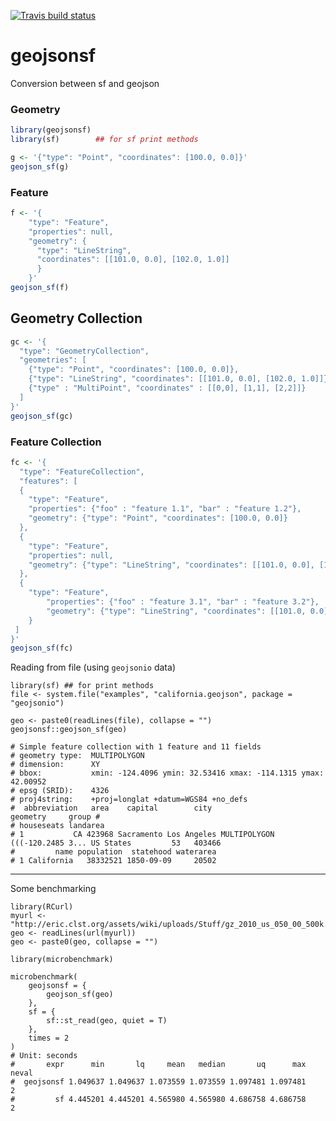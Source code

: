 
[![Travis build status](https://travis-ci.org/SymbolixAU/geojsonsf.svg?branch=master)](https://travis-ci.org/SymbolixAU/geojsonsf)

# geojsonsf
Conversion between sf and geojson


### Geometry
```r
library(geojsonsf)
library(sf)        ## for sf print methods

g <- '{"type": "Point", "coordinates": [100.0, 0.0]}'
geojson_sf(g)
```

### Feature
```r
f <- '{
	"type": "Feature",
	"properties": null,
	"geometry": {
	  "type": "LineString", 
	  "coordinates": [[101.0, 0.0], [102.0, 1.0]]
	  }
	}'
geojson_sf(f)
```


## Geometry Collection

```r
gc <- '{
  "type": "GeometryCollection",
  "geometries": [
    {"type": "Point", "coordinates": [100.0, 0.0]},
    {"type": "LineString", "coordinates": [[101.0, 0.0], [102.0, 1.0]]},
    {"type" : "MultiPoint", "coordinates" : [[0,0], [1,1], [2,2]]}
  ]
}'
geojson_sf(gc)
```

### Feature Collection

```r
fc <- '{
  "type": "FeatureCollection",
  "features": [
  {
    "type": "Feature",
    "properties": {"foo" : "feature 1.1", "bar" : "feature 1.2"},
    "geometry": {"type": "Point", "coordinates": [100.0, 0.0]}
  },
  {
    "type": "Feature",
    "properties": null,
    "geometry": {"type": "LineString", "coordinates": [[101.0, 0.0], [102.0, 1.0]]}
  },
  {
    "type": "Feature",
	    "properties": {"foo" : "feature 3.1", "bar" : "feature 3.2"},
	    "geometry": {"type": "LineString", "coordinates": [[101.0, 0.0], [102.0, 1.0]]}
	}
 ]
}'
geojson_sf(fc)
```

Reading from file (using `geojsonio` data)

```
library(sf) ## for print methods
file <- system.file("examples", "california.geojson", package = "geojsonio")

geo <- paste0(readLines(file), collapse = "")
geojsonsf::geojson_sf(geo)

# Simple feature collection with 1 feature and 11 fields
# geometry type:  MULTIPOLYGON
# dimension:      XY
# bbox:           xmin: -124.4096 ymin: 32.53416 xmax: -114.1315 ymax: 42.00952
# epsg (SRID):    4326
# proj4string:    +proj=longlat +datum=WGS84 +no_defs
#  abbreviation   area    capital        city                       geometry     group # 
# houseseats landarea
# 1           CA 423968 Sacramento Los Angeles MULTIPOLYGON (((-120.2485 3... US States         53   403466
#         name population  statehood waterarea
# 1 California   38332521 1850-09-09     20502

```

---

Some benchmarking

```
library(RCurl)
myurl <- "http://eric.clst.org/assets/wiki/uploads/Stuff/gz_2010_us_050_00_500k.json"
geo <- readLines(url(myurl))
geo <- paste0(geo, collapse = "")

library(microbenchmark)

microbenchmark(
	geojsonsf = {
		geojson_sf(geo)
	},
	sf = {
		sf::st_read(geo, quiet = T)
	},
	times = 2
)
# Unit: seconds
#       expr      min       lq     mean   median       uq      max neval
#  geojsonsf 1.049637 1.049637 1.073559 1.073559 1.097481 1.097481     2
#         sf 4.445201 4.445201 4.565980 4.565980 4.686758 4.686758     2
```
